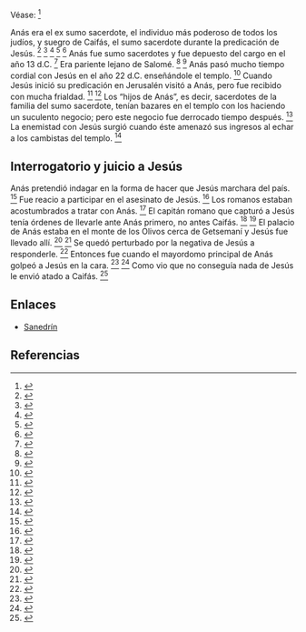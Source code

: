 Véase: <ref>{{lib|LU|190|3|3}}</ref> 

Anás era el ex sumo sacerdote, el individuo más poderoso de todos los judíos, y suegro de Caifás, el sumo sacerdote durante la predicación de Jesús. <ref>{{lib|LU|129|1|5}}</ref> <ref>{{lib|LU|183|3|10}}</ref> <ref>{{lib|LU|183|5|1}}</ref> <ref>{{lib|LU|184|0|1-2}}</ref> <ref>{{lib|LU|184|1|1}}</ref> Anás fue sumo sacerdotes y fue depuesto del cargo en el año 13 d.C. <ref>{{lib|LU|129|1|5}}</ref> Era pariente lejano de Salomé. <ref>{{lib|LU|142|0|2}}</ref> <ref>{{lib|LU|184|0|3}}</ref> Anás pasó mucho tiempo cordial con Jesús en el año 22 d.C. enseñándole el templo. <ref>{{lib|LU|129|2|7-8}}</ref> Cuando Jesús inició su predicación en Jerusalén visitó a Anás, pero fue recibido con mucha frialdad. <ref>{{lib|LU|142|0|2}}</ref> <ref>{{lib|LU|184|1|2}}</ref> Los “hijos de Anás”, es decir, sacerdotes de la familia del sumo sacerdote, tenían bazares en el templo con los haciendo un suculento negocio; pero este negocio fue derrocado tiempo después. <ref>{{lib|LU|173|1|2}}</ref> La enemistad con Jesús surgió cuando éste amenazó sus ingresos al echar a los cambistas del templo. <ref>{{lib|LU|184|1|3}}</ref> 

== {{anchor|interrogatorio_y_juicio_a_Jesús}} Interrogatorio y juicio a Jesús ==

Anás pretendió indagar en la forma de hacer que Jesús marchara del país. <ref>{{lib|LU|184|1}}</ref> Fue reacio a participar en el asesinato de Jesús. <ref>{{lib|LU|184|1|2}}</ref> Los romanos estaban acostumbrados a tratar con Anás. <ref>{{lib|LU|183|5|1}}</ref> El capitán romano que capturó a Jesús tenía órdenes de llevarle ante Anás primero, no antes Caifás. <ref>{{lib|LU|183|5}}</ref> <ref>{{lib|LU|184|0|1-3}}</ref> El palacio de Anás estaba en el monte de los Olivos cerca de Getsemaní y Jesús fue llevado allí. <ref>{{lib|LU|184|0|3}}</ref> <ref>{{lib|LU|184|2|10}}</ref> Se quedó perturbado por la negativa de Jesús a responderle. <ref>{{lib|LU|184|1|4-5}}</ref> Entonces fue cuando el mayordomo principal de Anás golpeó a Jesús en la cara. <ref>{{lib|LU|184|1|6}}</ref> <ref>{{lib|LU|186|2|5}}</ref> Como vio que no conseguía nada de Jesús le envió atado a Caifás. <ref>{{lib|LU|184|1|9}}</ref> 

== Enlaces ==

* [[Sanedrín]]


== Referencias ==
<references />
